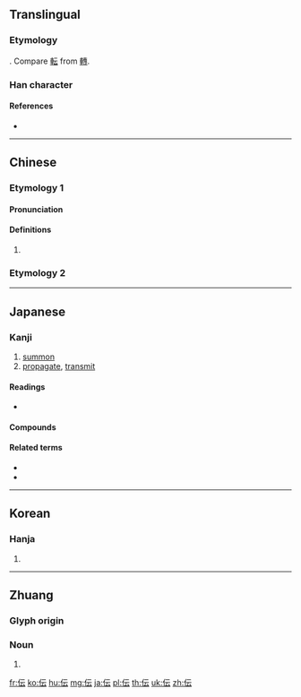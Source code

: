 {{also|傳}}
==Translingual==
{{Han simplified forms|傳|伝|传}}

===Etymology===
{{Han simp|傳|f=專|t=云}}. Compare [[転]] from [[轉]].

===Han character===
{{Han char|rn=9|rad=人|as=04|sn=6|four=21231|canj=OMMI,XOMMI|ids=⿰亻云}}

====References====
* {{Han ref|kx=0096.121|dkj=00462|dj=0204.140|hdz=10117.160|uh=4F1D|ud=20253|bh=C9B4|bd=51636}}

----

==Chinese==
{{zh-forms}}

===Etymology 1===

====Pronunciation====
{{zh-pron
|m=yún
|c=wan4
|h=pfs=
|md=
|mn=
|w=
|mc=
|oc=
|cat=v
}}

====Definitions====
{{zh-hanzi}}

# {{zh-only used in|伝伝}}

===Etymology 2===
{{zh-see|傳|v}}

----

==Japanese==

===Kanji===
{{ja-kanji|grade=4|rs=人04|style=s|kyu=傳}}

# [[summon]]
# [[propagate]], [[transmit]]

====Readings====
* {{ja-readings|goon=[[でん]] (den)|kanon=[[てん]] (ten)|kun=[[つたえる]] ([[伝える]], tsutaeru), [[つたえ]] ([[伝え]], tsutae), [[つたわる]] ([[伝わる]], tsutawaru)}}

====Compounds====
{{der3|title=Compounds
| {{ja-l|伝奇}}
| {{ja-l|伝記}}
| {{ja-l|伝言}}
| {{ja-l|伝授}}
| {{ja-l|伝承}}
| {{ja-l|伝説}}
| {{ja-l|伝染}}
| {{ja-l|伝送}}
| {{ja-l|伝達}}
| {{ja-l|伝統}}
| {{ja-l|伝道}}
| {{ja-l|伝導}}
| {{ja-l|伝動}}
| {{ja-l|伝播}}
| {{ja-l|伝票}}
| {{ja-l|伝聞}}
| {{ja-l|伝来}}
| {{ja-l|伝令}}
| {{ja-l|伝音器}}
| {{ja-l|伝唱}}, {{ja-l|伝誦}}
| {{ja-l|伝家}}
| {{ja-l|伝手}}
| {{ja-l|伝受}}
| {{ja-l|伝習}}
| {{ja-l|伝書鳩}}
| {{ja-l|伝世}}
| {{ja-l|伝声管}}
| {{ja-l|伝声器}}
| {{ja-l|伝線}}
| {{ja-l|伝奏}}
| {{ja-l|伝単}}
| {{ja-l|伝馬}}
| {{ja-l|伝搬}}
| {{ja-l|伝法}}
}}

====Related terms====
* {{l|ja|伝い}}
* {{l|ja|伝う}}

----

==Korean==

===Hanja===
{{ko-hanja|hangeul=[[전]]|rv=jeon|mr=chŏn|y=cen}}

# {{defn|lang=ko|sort=人04}}

----

==Zhuang==

===Glyph origin===
{{Han compound |ls=psc
 |人 |c1=s |t1=person
 |云 |c2=p
}}

===Noun===
{{za-head|noun}}

# {{za-sawndip form of||vunz}}

[[fr:伝]]
[[ko:伝]]
[[hu:伝]]
[[mg:伝]]
[[ja:伝]]
[[pl:伝]]
[[th:伝]]
[[uk:伝]]
[[zh:伝]]
